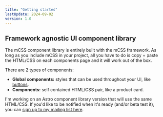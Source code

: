 ```yaml
---
title: "Getting started"
lastUpdate: 2024-09-02
version: 1.0
---
```


<section class="prose">

## Framework agnostic UI component library

The mCSS component library is entirely built with the mCSS framework. As long as you include mCSS in your project, all you have to do is copy + paste the HTML/CSS on each components page and it will work out of the box.

There are 2 types of components:

- **Global components:** styles that can be used throughout your UI, like [buttons](/components/button).
- **Components:** self contained HTML/CSS pair, like a product card.

I'm working on an Astro component library version that will use the same HTML/CSS. If you'd like to be notified when it's ready (and/or beta test it), you can [sign up to my mailing list here]().

</section>

